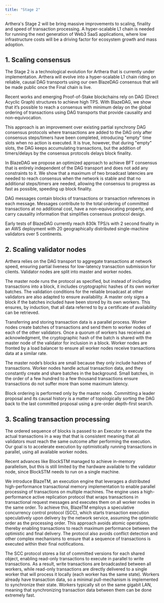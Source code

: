 ```yaml
---
title: "Stage 2"
---
```


Arthera's Stage 2 will be bring massive improvements to scaling, finality and speed of transaction processing.
A hyper-scalable L1 chain is needed for running the next generation of Web3 SaaS applications, where low infrastructure
costs will be a driving factor for ecosystem growth and mass adoption.

## 1. Scaling consensus

The Stage 2 is a technological evolution for Arthera that is currently under implementation. Arthera will evolve into
a hyper-scalable L1 chain riding on reliable, causal DAG transports using our own BlazeDAG consensus that will be made
public once the Final chain is live.

Recent works and emerging Proof-of-Stake blockchains rely on DAG (Direct Acyclic Graph) structures to achieve high TPS.
With BlazeDAG, we show that it’s possible to reach a consensus with minimum delay on the global ordering of transactions
using DAG transports that provide causality and non-equivocation.

This approach is an improvement over existing partial synchrony DAG consensus protocols where transactions are added
to the DAG only after consensus steps/timers have been completed, introducing "empty" time slots when no action is executed.
It is true, however, that during "empty" slots, the DAG keeps accumulating transactions, but the addition of
timers/delays by the consensus protocols delays block finality.

In BlazeDAG we propose an optimized approach to achieve BFT consensus that is entirely independent of the DAG transport
and does not add any constraints to it. We show that a maximum of two broadcast latencies are needed to reach consensus
when the network is stable and that no additional steps/timers are needed, allowing the consensus to progress
as fast as possible, speeding up block finality.

DAG messages contain blocks of transactions or transaction references in each message. Messages contribute to the total
ordering of committed transactions at no additional cost, have a non-equivocating property, and carry causality information
that simplifies consensus protocol design.

Early tests of BlazeDAG currently reach 830k TPS/s with 2 second finality in an AWS deployment with 20
geographically distributed single-machine validators over 5 continents.

## 2. Scaling validator nodes
Arthera relies on the DAG transport to aggregate transactions at network speed, ensuring partial liveness for low-latency
transaction submission for clients. Validator nodes are split into master and worker nodes.

The master node runs the protocol as specified, but instead of including transactions into a block, it includes
cryptographic hashes of its own worker batches. The validation conditions for the reliable broadcast at other validators
are also adapted to ensure availability. A master only signs a block if the batches included have been stored by its own workers.
This ensures, by induction, that all data referred to by a certificate of availability can be retrieved.

Transferring and storing transaction data is a parallel process. Worker nodes create batches of transactions and send
them to worker nodes of each of the other validators. Once a quorum of workers has received an acknowledgment,
the cryptographic hash of the batch is shared with the master node of the validator for inclusion in a block.
Worker nodes are fronted by a load balancer to ensure all worker nodes receive transactions data at a similar rate.

The master node’s blocks are small because they only include hashes of transactions. Worker nodes handle actual
transaction data, and they constantly create and share batches in the background. Small batches, in the order of a few
hundred to a few thousand transactions ensure transactions do not suffer more than some maximum latency.

Block ordering is performed only by the master node. Committing a leader proposal and its causal history is a matter
of topologically sorting the DAG back to the last committed proposal using a pre-order depth-first search.


## 3. Scaling transaction processing
The ordered sequence of blocks is passed to an Executor to execute the actual transactions in a way that that is
consistent meaning that all validators must reach the same outcome after performing the execution. Our goal is to
accelerate execution by optimistically running transactions in parallel, using all available worker nodes.

Recent advances like BlockSTM managed to achieve in-memory parallelism, but this is still limited by the hardware
available to the validator node, since BlockSTM needs to run on a single machine.

We introduce BlazeTM, an execution engine that leverages a distributed high-performance transactional memory implementation
to enable parallel processing of transactions on multiple machines. The engine uses a high-performance active replication
protocol that wraps transactions in transactional request messages and executes them on all worker nodes in the same order.
To achieve this, BlazeTM employs a speculative concurrency control protocol (SCC), which starts transaction execution speculatively
upon delivery by the network service, assuming the optimistic order as the processing order. This approach avoids atomic operations,
thereby enabling transactions to reach maximum performance between the optimistic and final delivery. The protocol also avoids conflict
detection and other complex mechanisms to ensure that a sequence of transactions is executed within their final notifications.

The SCC protocol stores a list of committed versions for each shared object, enabling read-only transactions to execute
in parallel to write transactions. As a result, write transactions are broadcasted between all workers, while read-only
transactions are directly delivered to a single worker that will process it locally (each worker has the same state).
Workers already have transaction data, so a minimal pull-mechanism is implemented to synchronize their state.
Workers typically sit on the same gigabit LAN, meaning that synchronizing transaction data between them
can be done extremely fast.